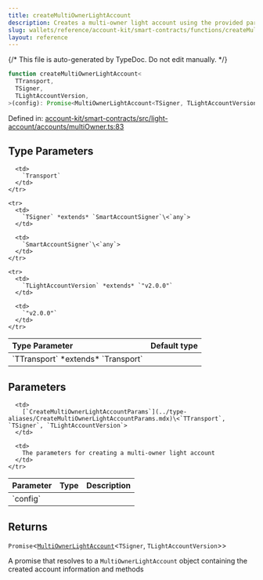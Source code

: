 ```yaml
---
title: createMultiOwnerLightAccount
description: Creates a multi-owner light account using the provided parameters, including transport, chain, signer, initialization code, version, account address, factory address, salt, and owners. Ensures the owners list is deduplicated, ordered, and valid.
slug: wallets/reference/account-kit/smart-contracts/functions/createMultiOwnerLightAccount
layout: reference
---
```


{/* This file is auto-generated by TypeDoc. Do not edit manually. */}

```ts
function createMultiOwnerLightAccount<
  TTransport,
  TSigner,
  TLightAccountVersion,
>(config): Promise<MultiOwnerLightAccount<TSigner, TLightAccountVersion>>;
```

Defined in: [account-kit/smart-contracts/src/light-account/accounts/multiOwner.ts:83](https://github.com/alchemyplatform/aa-sdk/blob/0cc60e9f694c242d91befdaa2f26cdec3ee389c5/account-kit/smart-contracts/src/light-account/accounts/multiOwner.ts#L83)

## Type Parameters

<table>
  <thead>
    <tr>
      <th align="left">Type Parameter</th>
      <th align="left">Default type</th>
    </tr>
  </thead>

  <tbody>
    <tr>
      <td>
        `TTransport` *extends* `Transport`
      </td>

      <td>
        `Transport`
      </td>
    </tr>

    <tr>
      <td>
        `TSigner` *extends* `SmartAccountSigner`\<`any`>
      </td>

      <td>
        `SmartAccountSigner`\<`any`>
      </td>
    </tr>

    <tr>
      <td>
        `TLightAccountVersion` *extends* `"v2.0.0"`
      </td>

      <td>
        `"v2.0.0"`
      </td>
    </tr>

  </tbody>
</table>

## Parameters

<table>
  <thead>
    <tr>
      <th align="left">Parameter</th>
      <th align="left">Type</th>
      <th align="left">Description</th>
    </tr>
  </thead>

  <tbody>
    <tr>
      <td>
        `config`
      </td>

      <td>
        [`CreateMultiOwnerLightAccountParams`](../type-aliases/CreateMultiOwnerLightAccountParams.mdx)\<`TTransport`, `TSigner`, `TLightAccountVersion`>
      </td>

      <td>
        The parameters for creating a multi-owner light account
      </td>
    </tr>

  </tbody>
</table>

## Returns

`Promise`\<[`MultiOwnerLightAccount`](../type-aliases/MultiOwnerLightAccount.mdx)\<`TSigner`, `TLightAccountVersion`>>

A promise that resolves to a `MultiOwnerLightAccount` object containing the created account information and methods
